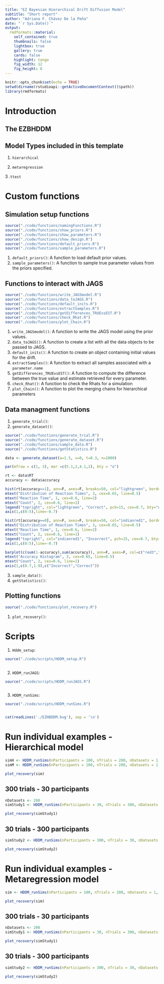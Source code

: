 ```yaml
---
title: "EZ Bayesian Hierarchical Drift Diffusion Model"
subtitle: "Short report"
author: "Adriana F. Chávez De la Peña"
date: "`r Sys.Date()`"
output:
  rmdformats::material:
    self_contained: true
    thumbnails: false
    lightbox: true
    gallery: true
    cards: false
    highlight: tango
    fig_width: 12 
    fig_height: 8 
---
```


```r
knitr::opts_chunk$set(echo = TRUE)
setwd(dirname(rstudioapi::getActiveDocumentContext()$path))
library(rmdformats)
```

# Introduction

\begin{align*}
\mathbf{Y} \sim \mbox{DDM}\bigl(\alpha, \nu, \tau \bigl)
\end{align*}

## The EZBHDDM

\begin{align*}
Y &\Rightarrow \{\dot{T}, \dot{M}, \dot{V}\}\\
\dot{T} &\sim \mbox{Binomial}(PC,N)\\
\dot{V} &\sim \mbox{Normal}(\frac{1}{PRT},\frac{N-1}{2(PRT)^2})\\
\dot{M} &\sim \mbox{Normal}(MRT, PRT \times N)\\
PC &= \frac{1}{\exp(-\alpha\nu)+1}\\
MRT &= \tau + \frac{\alpha}{2\nu}\frac{\exp(-\alpha\nu)-1}{\exp(-\alpha\nu)+1}\\
PRT &= \frac{\alpha}{2\nu^3}\{\frac{1-2\alpha\nu\exp(-\alpha\nu)-\exp(-\alpha\nu)^2}{(\exp(-\alpha\nu)+1)^2}\}
\end{align*}

## Model Types included in this template

1. `hierarchical`

2. `metaregression`

3 .`ttest`

# Custom functions

## Simulation setup functions

```r
source("./code/functions/namingFunctions.R")
source("./code/functions/show_priors.R")
source("./code/functions/show_parameters.R")
source("./code/functions/show_design.R")
source("./code/functions/default_priors.R")
source("./code/functions/sample_parameters.R")
```

1. `default_priors()`: A function to load default prior values.
2. `sample_parameters()`: A function to sample true parameter values from the priors specified.

## Functions to interact with JAGS

```r
source("./code/functions/write_JAGSmodel.R")
source("./code/functions/data_toJAGS.R")
source("./code/functions/default_inits.R")
source("./code/functions/extractSamples.R")
source("./code/functions/getDifferences_TRUEvsEST.R")
source("./code/functions/check_Rhat.R")
source("./code/functions/plot_Chain.R")
```

1. `write_JAGSmodel()`: A function to write the JAGS model using the prior values.
2. `data_toJAGS()`: A function to create a list with all the data objects to be passed to JAGS.
3. `default_inits()`:  A function to create an object containing initial values for the drift.
4. `extractSamples()`: A function to extract all samples associated with a `parameter.name`
5. `getDifferences_TRUEvsEST()`: A function to compute the difference between the true value and estimate retrieved for every parameter.
6. `check_Rhat()`: A function to check the Rhats for a simulation
7. `plot_Chain()`: A function to plot the merging chains for hierarchical parameters


## Data managment functions

1. `generate_trial()`:
2. `generate_dataset()`:

```r
source("./code/functions/generate_trial.R")
source("./code/functions/generate_dataset.R")
source("./code/functions/sample_data.R")
source("./code/functions/getStatistics.R")
```

```r
data <- generate_dataset(a=1.5, v=0, t=0.3, n=1000)
```

```r
par(mfrow = c(1, 3), mar =c(5.1,2,4.1,2), bty = "o")

rt <- data$RT
accuracy <- data$accuracy

hist(rt[accuracy==1], ann=F, axes=F, breaks=50, col="lightgreen", border=NA)
mtext("Distribution of Reaction Times", 3, cex=0.65, line=0.5)
mtext("Reaction Time", 1, cex=0.6, line=2)
mtext("Count", 2, cex=0.6, line=1)
legend("topright", col="lightgreen", "Correct", pch=15, cex=0.7, bty="n")
axis(1,c(0:5),line=-0.7)

hist(rt[accuracy==0], ann=F, axes=F, breaks=50, col="indianred1", border=NA)
mtext("Distribution of Reaction Times", 3, cex=0.65, line=0.5)
mtext("Reaction Time", 1, cex=0.6, line=2)
mtext("Count", 2, cex=0.6, line=1)
legend("topright", col="indianred1", "Incorrect", pch=15, cex=0.7, bty="n")
axis(1,c(0:5),line=-0.7)

barplot(c(sum(1-accuracy),sum(accuracy)), ann=F, axes=F, col=c("red3","springgreen3"))
mtext("Accuracy Histogram", 3, cex=0.65, line=0.5)
mtext("Count", 2, cex=0.6, line=1)
axis(1,c(0.7,1.9),c("Incorrect","Correct"))
```

3. `sample_data()`:
4. `getStatistics()`:

## Plotting functions

```r
source("./code/functions/plot_recovery.R")
```

1. `plot_recovery()`:

# Scripts

1. `Hddm_setup`: 

```r
source("./code/scripts/HDDM_setup.R")
```

```r
```

2. `HDDM_runJAGS`: 

```r
source("./code/scripts/HDDM_runJAGS.R")
```

```r
```

3. `HDDM_runSims`:

```r
source("./code/scripts/HDDM_runSims.R")
```


```r
```



\begin{align*}
\mathbf{Y}_{ik} &\sim \mbox{DDM}(\nu_i, \alpha_{i}, \tau_{i}) \\
\nu_i &\sim \mbox{N}(\mu_\nu, \sigma_\nu)\\
\alpha_i &\sim \mbox{N}(\mu_\alpha, \sigma_\alpha)\\
\tau_i &\sim \mbox{N}(\mu_\tau, \sigma_\tau)
\end{align*}

```r
cat(readLines('./EZHBDDM.bug'), sep = '\n')
```

# Run individual examples - Hierarchical model

```r
simH <- HDDM_runSims(nParticipants = 100, nTrials = 200, nDatasets = 1, modelType = "hierarchical")
simM <- HDDM_runSims(nParticipants = 100, nTrials = 200, nDatasets = 1, modelType = "metaregression")
```

```r
plot_recovery(sim)
```

## 300 trials - 30 participants

```r
nDatasets <- 200
simStudy1 <- HDDM_runSims(nParticipants = 30, nTrials = 300, nDatasets = nDatasets, Show=TRUE)
```

```r
plot_recovery(simStudy1)
```

## 30 trials - 300 participants

```r
simStudy2 <- HDDM_runSims(nParticipants = 300, nTrials = 30, nDatasets = nDatasets, Show=TRUE)
```

```r
plot_recovery(simStudy2)
```


# Run individual examples - Metaregression model

```r
sim <- HDDM_runSims(nParticipants = 100, nTrials = 200, nDatasets = 1, modelType = "metaregression")
```

```r
plot_recovery(sim)
```

## 300 trials - 30 participants

```r
nDatasets <- 200
simStudy1 <- HDDM_runSims(nParticipants = 30, nTrials = 300, nDatasets = nDatasets, Show=TRUE)
```

```r
plot_recovery(simStudy1)
```

## 30 trials - 300 participants

```r
simStudy2 <- HDDM_runSims(nParticipants = 300, nTrials = 30, nDatasets = nDatasets, Show=TRUE)
```

```r
plot_recovery(simStudy2)
```

